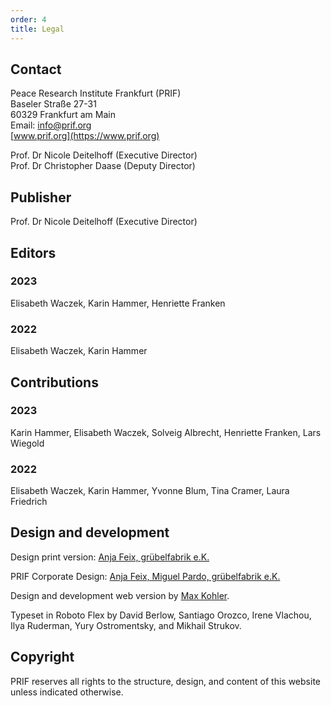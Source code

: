 ```yaml
---
order: 4
title: Legal
---
```


## Contact

Peace Research Institute Frankfurt (PRIF)\
Baseler Straße 27-31\
60329 Frankfurt am Main\
Email: [info@prif.org](mailto:info@prif.org)\
[www.prif.org](https://www.prif.org)

Prof. Dr Nicole Deitelhoff (Executive Director)\
Prof. Dr Christopher Daase (Deputy Director)

## Publisher

Prof. Dr Nicole Deitelhoff (Executive Director)

## Editors

### 2023
Elisabeth Waczek, Karin Hammer, Henriette Franken

### 2022
Elisabeth Waczek, Karin Hammer

## Contributions

### 2023
Karin Hammer, Elisabeth Waczek, Solveig Albrecht, Henriette Franken, Lars Wiegold

### 2022
Elisabeth Waczek, Karin Hammer, Yvonne Blum, Tina Cramer, Laura Friedrich

## Design and development

Design print version: [Anja Feix, grübelfabrik e.K.](https://www.gruebelfabrik.de)

PRIF Corporate Design: [Anja Feix, Miguel Pardo, grübelfabrik e.K.](https://www.gruebelfabrik.de)

Design and development web version by [Max Kohler](https://www.maxkohler.com/).

Typeset in Roboto Flex by David Berlow, Santiago Orozco, Irene Vlachou, Ilya Ruderman, Yury Ostromentsky, and Mikhail Strukov.

## Copyright

PRIF reserves all rights to the structure, design, and content of this website unless indicated otherwise.
